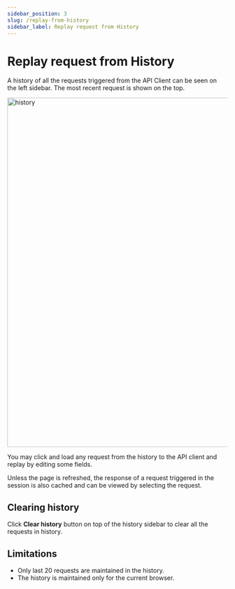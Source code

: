 ```yaml
---
sidebar_position: 3
slug: /replay-from-history
sidebar_label: Replay request from History
---
```



# Replay request from History

A history of all the requests triggered from the API Client can be seen on the left sidebar. The most recent request is shown on the top.

<img src="/img/docs/api-client/history.png" alt="history" width="800" />

You may click and load any request from the history to the API client and replay by editing some fields.

Unless the page is refreshed, the response of a request triggered in the session is also cached and can be viewed by selecting the request.

## Clearing history

Click **Clear history** button on top of the history sidebar to clear all the requests in history.

## Limitations

- Only last 20 requests are maintained in the history.
- The history is maintained only for the current browser. 
